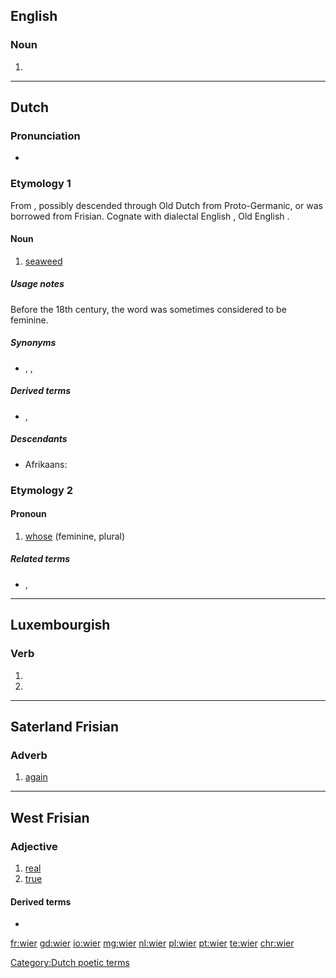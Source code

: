==English==

===Noun===
{{en-noun}}

# {{alternative form of|weir|lang=en}}

{{Webster 1913}}

----

==Dutch==

===Pronunciation===
* {{audio|Nl-wier.ogg|audio|lang=nl}}

===Etymology 1===
From {{inh|nl|dum|wier||seaweed}}, possibly descended through Old Dutch from Proto-Germanic, or was borrowed from Frisian. Cognate with dialectal English {{m|en|ware||seaweed}}, Old English {{m|ang|war||seaweed}}.

====Noun====
{{nl-noun|n|-en|wiertje}}

# [[seaweed]]

=====Usage notes=====
Before the 18th century, the word was sometimes considered to be feminine.

=====Synonyms=====
* {{sense|seaweed}} {{l|nl|alg}}, {{l|nl|alge}}, {{l|nl|zeegras}}

=====Derived terms=====
* {{l|nl|groenwieren}}, {{l|nl|zeewier}}

=====Descendants=====
* Afrikaans: {{l|af|wier}}

===Etymology 2===
{{PIE root|nl|kʷ}}
{{rfe|nl}}

====Pronoun====
{{head|nl|pronoun}}

# {{label|nl|personal|dated}} [[whose]] (feminine, plural)

=====Related terms=====
* {{l|nl|wie}}, {{l|nl|wiens}}

----

[[Category:Dutch poetic terms]]

==Luxembourgish==

===Verb===
{{head|lb|verb form}}

# {{inflection of|sinn||1|s|simple|cond|lang=lb}}
# {{inflection of|sinn||3|s|simple|cond|lang=lb}}

----

==Saterland Frisian==

===Adverb===
{{head|stq|adverb}}

# [[again]]

----

==West Frisian==

===Adjective===
{{head|fy|adjective|inflected|wier|comparative|wierer|superlative|wierest}}

# [[real]]
# [[true]]

====Derived terms====
* {{l|fy|wierheid}}

[[fr:wier]]
[[gd:wier]]
[[io:wier]]
[[mg:wier]]
[[nl:wier]]
[[pl:wier]]
[[pt:wier]]
[[te:wier]]
[[chr:wier]]